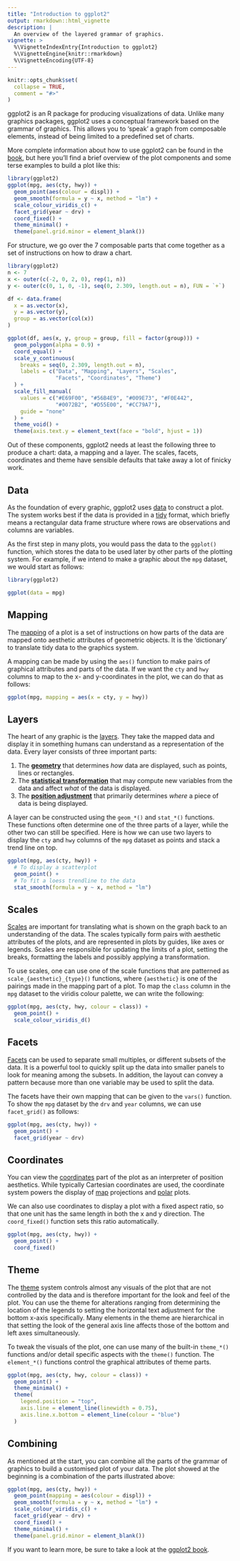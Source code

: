 ```yaml
---
title: "Introduction to ggplot2"
output: rmarkdown::html_vignette
description: |
  An overview of the layered grammar of graphics.
vignette: >
  %\VignetteIndexEntry{Introduction to ggplot2}
  %\VignetteEngine{knitr::rmarkdown}
  %\VignetteEncoding{UTF-8}
---
```


```r
knitr::opts_chunk$set(
  collapse = TRUE,
  comment = "#>"
)
```

ggplot2 is an R package for producing visualizations of data. 
Unlike many graphics packages, ggplot2 uses a conceptual framework based on the grammar of graphics.
This allows you to 'speak' a graph from composable elements, instead of being limited to a predefined set of charts.

More complete information about how to use ggplot2 can be found in the [book](https://ggplot2-book.org/), but here you'll find a brief overview of the plot components and some terse examples to build a plot like this: 

```r
library(ggplot2)
ggplot(mpg, aes(cty, hwy)) +
  geom_point(aes(colour = displ)) +
  geom_smooth(formula = y ~ x, method = "lm") +
  scale_colour_viridis_c() +
  facet_grid(year ~ drv) +
  coord_fixed() +
  theme_minimal() +
  theme(panel.grid.minor = element_blank())
```

For structure, we go over the 7 composable parts that come together as a set of instructions on how to draw a chart.

```r
library(ggplot2)
n <- 7
x <- outer(c(-2, 0, 2, 0), rep(1, n))
y <- outer(c(0, 1, 0, -1), seq(0, 2.309, length.out = n), FUN = `+`)

df <- data.frame(
  x = as.vector(x),
  y = as.vector(y),
  group = as.vector(col(x))
)

ggplot(df, aes(x, y, group = group, fill = factor(group))) +
  geom_polygon(alpha = 0.9) +
  coord_equal() +
  scale_y_continuous(
    breaks = seq(0, 2.309, length.out = n),
    labels = c("Data", "Mapping", "Layers", "Scales",
               "Facets", "Coordinates", "Theme")
  ) +
  scale_fill_manual(
    values = c("#E69F00", "#56B4E9", "#009E73", "#F0E442",
               "#0072B2", "#D55E00", "#CC79A7"),
    guide = "none"
  ) +
  theme_void() +
  theme(axis.text.y = element_text(face = "bold", hjust = 1))

```

Out of these components, ggplot2 needs at least the following three to produce a chart: data, a mapping and a layer. The scales, facets, coordinates and theme have sensible defaults that take away a lot of finicky work.

## Data

As the foundation of every graphic, ggplot2 uses [data](https://ggplot2-book.org/getting-started.html#fuel-economy-data) to construct a plot. 
The system works best if the data is provided in a [tidy](https://tidyr.tidyverse.org/articles/tidy-data.html) format, which briefly means a rectangular data frame structure where rows are observations and columns are variables.

As the first step in many plots, you would pass the data to the `ggplot()` function, which stores the data to be used later by other parts of the plotting system. For example, if we intend to make a graphic about the `mpg` dataset, we would start as follows:

```r
library(ggplot2)

ggplot(data = mpg)
```

## Mapping

The [mapping](https://ggplot2-book.org/getting-started.html#aesthetics) of a plot is a set of instructions on how parts of the data are mapped onto aesthetic attributes of geometric objects. It is the 'dictionary' to translate tidy data to the graphics system. 

A mapping can be made by using the `aes()` function to make pairs of graphical attributes and parts of the data.
If we want the `cty` and `hwy` columns to map to the x- and y-coordinates in the plot, we can do that as follows:

```r
ggplot(mpg, mapping = aes(x = cty, y = hwy))
```

## Layers

The heart of any graphic is the [layers](https://ggplot2-book.org/toolbox.html). They take the mapped data and display it in something humans can understand as a representation of the data. 
Every layer consists of three important parts:

1. The [**geometry**](https://ggplot2-book.org/individual-geoms.html) that determines *how* data are displayed, such as points, lines or rectangles.
1. The [**statistical transformation**](https://ggplot2-book.org/statistical-summaries.html) that may compute new variables from the data and affect *what* of the data is displayed.
1. The [**position adjustment**](https://ggplot2-book.org/layers.html#position) that primarily determines *where* a piece of data is being displayed.

A layer can be constructed using the `geom_*()` and `stat_*()` functions. These functions often determine one of the three parts of a layer, while the other two can still be specified. Here is how we can use two layers to display the `cty` and `hwy` columns of the `mpg` dataset as points and stack a trend line on top.

```r
ggplot(mpg, aes(cty, hwy)) +
  # To display a scatterplot
  geom_point() +
  # To fit a loess trendline to the data
  stat_smooth(formula = y ~ x, method = "lm")
```

## Scales

[Scales](https://ggplot2-book.org/scales-guides.html) are important for translating what is shown on the graph back to an understanding of the data. The scales typically form pairs with aesthetic attributes of the plots, and are represented in plots by guides, like axes or legends.
Scales are responsible for updating the limits of a plot, setting the breaks, formatting the labels and possibly applying a transformation.

To use scales, one can use one of the scale functions that are patterned as `scale_{aesthetic}_{type}()` functions, where `{aesthetic}` is one of the pairings made in the mapping part of a plot. To map the `class` column in the `mpg` dataset to the viridis colour palette, we can write the following:

```r
ggplot(mpg, aes(cty, hwy, colour = class)) +
  geom_point() +
  scale_colour_viridis_d()
```

## Facets

[Facets](https://ggplot2-book.org/facet.html) can be used to separate small multiples, or different subsets of the data. 
It is a powerful tool to quickly split up the data into smaller panels to look for meaning among the subsets.
In addition, the layout can convey a pattern because more than one variable may be used to split the data.

The facets have their own mapping that can be given to the `vars()` function. 
To show the `mpg` dataset by the `drv` and `year` columns, we can use `facet_grid()` as follows:

```r
ggplot(mpg, aes(cty, hwy)) +
  geom_point() +
  facet_grid(year ~ drv)
```

## Coordinates

You can view the [coordinates](https://ggplot2-book.org/coord.html) part of the plot as an interpreter of position aesthetics. 
While typically Cartesian coordinates are used, the coordinate system powers the display of [map](https://ggplot2-book.org/maps.html) projections and [polar](https://ggplot2-book.org/coord.html#polar-coordinates-with-coord_polar) plots.

We can also use coordinates to display a plot with a fixed aspect ratio, so that one unit has the same length in both the x and y direction. The `coord_fixed()` function sets this ratio automatically.

```r
ggplot(mpg, aes(cty, hwy)) +
  geom_point() +
  coord_fixed()
```

## Theme

The [theme](https://ggplot2-book.org/polishing.html) system controls almost any visuals of the plot that are not controlled by the data and is therefore important for the look and feel of the plot. You can use the theme for alterations ranging from determining the location of the legends to setting the horizontal text adjustment for the bottom x-axis specifically. Many elements in the theme are hierarchical in that setting the look of the general axis line affects those of the bottom and left axes simultaneously.

To tweak the visuals of the plot, one can use many of the built-in `theme_*()` functions and/or detail specific aspects with the `theme()` function. The `element_*()` functions control the graphical attributes of theme parts.

```r
ggplot(mpg, aes(cty, hwy, colour = class)) +
  geom_point() +
  theme_minimal() +
  theme(
    legend.position = "top",
    axis.line = element_line(linewidth = 0.75),
    axis.line.x.bottom = element_line(colour = "blue")
  )
```

## Combining

As mentioned at the start, you can combine all the parts of the grammar of graphics to build a customised plot of your data. The plot showed at the beginning is a combination of the parts illustrated above:

```r
ggplot(mpg, aes(cty, hwy)) +
  geom_point(mapping = aes(colour = displ)) +
  geom_smooth(formula = y ~ x, method = "lm") +
  scale_colour_viridis_c() +
  facet_grid(year ~ drv) +
  coord_fixed() +
  theme_minimal() +
  theme(panel.grid.minor = element_blank())
```

If you want to learn more, be sure to take a look at the [ggplot2 book](https://ggplot2-book.org/).
